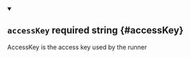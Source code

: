 


<details className="config-field" data-expandable="false" open>
<summary>

## `accessKey` <span className="config-field-required" data-required="false">required</span> <span className="config-field-type">string</span> <span className="config-field-default"></span> <span className="config-field-enum"></span> {#accessKey}

AccessKey is the access key used by the runner

</summary>



</details>
